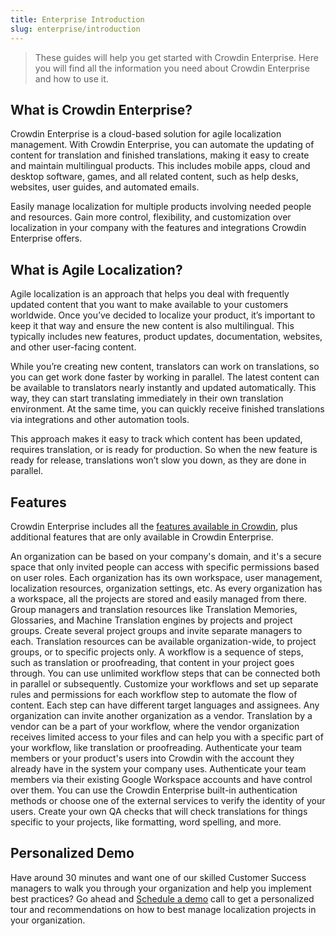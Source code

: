 ```yaml
---
title: Enterprise Introduction
slug: enterprise/introduction
---
```


[//]: # (https://support.crowdin.com/enterprise/overview/)


> These guides will help you get started with Crowdin Enterprise. Here you will find all the information you need about Crowdin Enterprise and how to use it.

## What is Crowdin Enterprise?

Crowdin Enterprise is a cloud-based solution for agile localization management. With Crowdin Enterprise, you can automate the updating of content for translation and finished translations, making it easy to create and maintain multilingual products. This includes mobile apps, cloud and desktop software, games, and all related content, such as help desks, websites, user guides, and automated emails.

Easily manage localization for multiple products involving needed people and resources. Gain more control, flexibility, and customization over localization in your company with the features and integrations Crowdin Enterprise offers.

## What is Agile Localization?

Agile localization is an approach that helps you deal with frequently updated content that you want to make available to your customers worldwide. Once you’ve decided to localize your product, it’s important to keep it that way and ensure the new content is also multilingual. This typically includes new features, product updates, documentation, websites, and other user-facing content.

While you’re creating new content, translators can work on translations, so you can get work done faster by working in parallel. The latest content can be available to translators nearly instantly and updated automatically. This way, they can start translating immediately in their own translation environment. At the same time, you can quickly receive finished translations via integrations and other automation tools.

This approach makes it easy to track which content has been updated, requires translation, or is ready for production. So when the new feature is ready for release, translations won’t slow you down, as they are done in parallel.

## Features

Crowdin Enterprise includes all the [features available in Crowdin](/introduction#features), plus additional features that are only available in Crowdin Enterprise.

<CardGrid stagger>
  <Card title="Organizations">
    An organization can be based on your company's domain, and it's a secure space that only invited people can access with specific permissions based on user roles. Each organization has its own workspace, user management, localization resources, organization settings, etc. As every organization has a workspace, all the projects are stored and easily managed from there.
  </Card>
  <Card title="Groups">
    Group managers and translation resources like Translation Memories, Glossaries, and Machine Translation engines by projects and project groups. Create several project groups and invite separate managers to each. Translation resources can be available organization-wide, to project groups, or to specific projects only.
  </Card>
  <Card title="Workflows">
    A workflow is a sequence of steps, such as translation or proofreading, that content in your project goes through. You can use unlimited workflow steps that can be connected both in parallel or subsequently. Customize your workflows and set up separate rules and permissions for each workflow step to automate the flow of content. Each step can have different target languages and assignees.
  </Card>
  <Card title="Vendor organizations">
    Any organization can invite another organization as a vendor. Translation by a vendor can be a part of your workflow, where the vendor organization receives limited access to your files and can help you with a specific part of your workflow, like translation or proofreading.
  </Card>
  <Card title="SAML single sign-on">
    Authenticate your team members or your product's users into Crowdin with the account they already have in the system your company uses.
  </Card>
  <Card title="Google Workspace OAuth">
    Authenticate your team members via their existing Google Workspace accounts and have control over them.
  </Card>
  <Card title="Custom authorization methods">
    You can use the Crowdin Enterprise built-in authentication methods or choose one of the external services to verify the identity of your users.
  </Card>
  <Card title="Custom QA checks">
    Create your own QA checks that will check translations for things specific to your projects, like formatting, word spelling, and more.
  </Card>
</CardGrid>

## Personalized Demo

Have around 30 minutes and want one of our skilled Customer Success managers to walk you through your organization and help you implement best practices? Go ahead and [Schedule a demo](https://crowdin.com/demo-request) call to get a personalized tour and recommendations on how to best manage localization projects in your organization.
